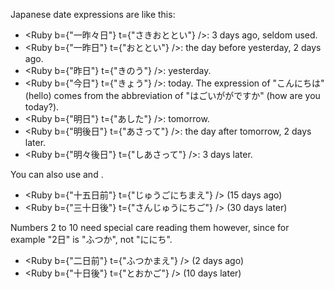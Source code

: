 
Japanese date expressions are like this:

* <Ruby b={"一昨々日"} t={"さきおととい"} />: 3 days ago, seldom used.
* <Ruby b={"一昨日"} t={"おととい"} />: the day before yesterday, 2 days ago.
* <Ruby b={"昨日"} t={"きのう"} />: yesterday.
* <Ruby b={"今日"} t={"きょう"} />: today. The expression of "こんにちは" (hello) comes from the abbreviation of "<Ruby b="今日" t="こんにち" />はご<Ruby b="機嫌" t="きげん" />いががですか" (how are you today?).
* <Ruby b={"明日"} t={"あした"} />: tomorrow.
* <Ruby b={"明後日"} t={"あさって"} />: the day after tomorrow, 2 days later.
* <Ruby b={"明々後日"} t={"しあさって"} />: 3 days later.

You can also use <Ruby b="日前" t="にちまえ" /> and <Ruby b="日後" t="にちご" />.
* <Ruby b={"十五日前"} t={"じゅうごにちまえ"} /> (15 days ago)
* <Ruby b={"三十日後"} t={"さんじゅうにちご"} /> (30 days later)

Numbers 2 to 10 need special care reading them however, since for example "2日" is "ふつか", not "ににち".
* <Ruby b={"二日前"} t={"ふつかまえ"} /> (2 days ago)
* <Ruby b={"十日後"} t={"とおかご"} /> (10 days later)
